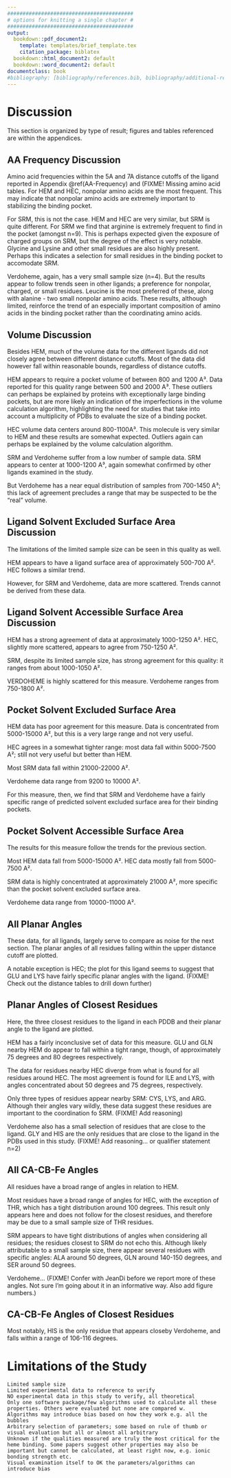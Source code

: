 ```yaml
---
#########################################
# options for knitting a single chapter #
#########################################
output:
  bookdown::pdf_document2:
    template: templates/brief_template.tex
    citation_package: biblatex
  bookdown::html_document2: default
  bookdown::word_document2: default
documentclass: book
#bibliography: [bibliography/references.bib, bibliography/additional-references.bib]
---
```



```{=tex}
\adjustmtc
\markboth{Methods}{}
```


# Discussion {#discussion}
\minitoc

This section is organized by type of result; figures and tables referenced are within the appendices.

## AA Frequency Discussion
Amino acid frequencies within the 5A and 7A distance cutoffs of the ligand reported in Appendix \@ref(AA-Frequency) and (FIXME! Missing amino acid tables.
For HEM and HEC, nonpolar amino acids are the most frequent. This may indicate that nonpolar amino acids are extremely important to stabilizing the binding pocket.

For SRM, this is not the case. HEM and HEC are very similar, but SRM is quite different. For SRM we find that arginine is extremely frequent to find in the pocket (amongst n=9). This is perhaps expected given the exposure of charged groups on SRM, but the degree of the effect is very notable. Glycine and Lysine and other small residues are also highly present. Perhaps this indicates a selection for small residues in the binding pocket to accomodate SRM. 

Verdoheme, again, has a very small sample size (n=4). But the results appear to follow trends seen in other ligands; a preference for nonpolar, charged, or small residues. Leucine is the most preferred of these, along with alanine - two small nonpolar amino acids. These results, although limited, reinforce the trend of an especially important composition of amino acids in the binding pocket rather than the coordinating amino acids.

## Volume Discussion
Besides HEM, much of the volume data   for the different ligands did not closely agree between different distance cutoffs. Most of the data did however fall within reasonable bounds, regardless of distance cutoffs.

HEM appears to require a pocket volume of between 800 and 1200 A³. Data reported for this quality range between 500 and 2000 A³. These outliers can perhaps be explained by proteins with exceptionally large binding pockets, but are more likely an indication of the imperfections in the volume calculation algorithm, highlighting the need for studies that take into account a multiplicity of PDBs to evaluate the size of a binding pocket.

HEC volume data centers around 800-1100A³. This molecule is very similar to HEM and these results are somewhat expected. Outliers again can perhaps be explained by the volume calculation algorithm.

SRM and Verdoheme suffer from a low number of sample data. SRM appears to center at 1000-1200 A³, again somewhat confirmed by other ligands examined in the study. 

But Verdoheme has a near equal distribution of samples from 700-1450 A³; this lack of agreement precludes a range that may be suspected to be the "real" volume. 

## Ligand Solvent Excluded Surface Area Discussion
The limitations of the limited sample size can be seen in this quality as well.

HEM appears to have a ligand surface area of approximately 500-700 A². HEC follows a similar trend.

However, for SRM and Verdoheme, data are more scattered. Trends cannot be derived from these data.

## Ligand Solvent Accessible Surface Area Discussion
HEM has a strong agreement of data at approximately 1000-1250 A². HEC, slightly more scattered, appears to agree from 750-1250 A². 

SRM, despite its limited sample size, has strong agreement for this quality: it ranges from about 1000-1050 A².

VERDOHEME is highly scattered for this measure.  Verdoheme ranges from 750-1800 A². 


## Pocket Solvent Excluded Surface Area
HEM data has poor agreement for this measure. Data is concentrated from 5000-15000 A², but this is a very large range and not very useful.

HEC agrees in a somewhat tighter range: most data fall within 5000-7500 A²; still not very useful but better than HEM.

Most SRM data fall within 21000-22000 A². 

Verdoheme data range from 9200 to 10000 A². 

For this measure, then, we find that SRM and Verdoheme have a fairly specific range of predicted solvent excluded surface area for their binding pockets.

## Pocket Solvent Accessible Surface Area
The results for this measure follow the trends for the previous section.

Most HEM data fall from 5000-15000 A². HEC data mostly fall from 5000-7500 A².

SRM data is highly concentrated at approximately 21000 A², more specific than the pocket solvent excluded surface area. 

Verdoheme data range from 10000-11000 A².

## All Planar Angles
These data, for all ligands, largely serve to compare as noise for the next section. The planar angles of all residues falling within the upper distance cutoff are plotted. 

A notable exception is HEC; the plot for this ligand seems to suggest that GLU and LYS have fairly specific planar angles with the ligand. (FIXME! Check out the distance tables to drill down further)

## Planar Angles of Closest Residues
Here, the three closest residues to the ligand in each PDDB and their planar angle to the ligand are plotted.

HEM has a fairly inconclusive set of data for this measure. GLU and GLN nearby HEM do appear to fall within a tight range, though, of approximately 75 degrees and 80 degrees respectively.

The data for residues nearby HEC diverge from what is found for all residues around HEC. The most agreement is found for ILE and LYS, with angles concentrated about 50 degrees and 75 degrees, respectively.

Only three types of residues appear nearby SRM: CYS, LYS, and ARG. Although their angles vary wildly, these data suggest these residues are important to the coordination fo SRM. (FIXME! Add reasoning)

Verdoheme also has a small selection of residues that are close to the ligand. GLY and HIS are the only residues that are close to the ligand in the PDBs used in this study. (FIXME! Add reasoning... or qualifier statement n=2)

## All CA-CB-Fe Angles
All residues have a broad range of angles in relation to HEM.

Most residues have a broad range of angles for HEC, with the exception of THR, which has a tight distribution around 100 degrees. This result only appears here and does not follow for the closest residues, and therefore may be due to a small sample size of THR residues.

SRM appears to have tight distributions of angles when considering all residues; the residues closest to SRM do not echo this. Although likely attributable to a small sample size, there appear several residues with specific angles: ALA around 50 degrees, GLN around 140-150 degrees, and SER around 50 degrees.

Verdoheme... (FIXME! Confer with JeanDi before we report more of these angles. Not sure I'm going about it in an informative way. Also add figure numbers.)

## CA-CB-Fe Angles of Closest Residues
Most notably, HIS is the only residue that appears closeby Verdoheme, and falls within a range of 106-116 degrees. 

# Limitations of the Study
	Limited sample size
	Limited experimental data to reference to verify
	NO experimental data in this study to verify, all theoretical
	Only one software package/few algorithms used to calculate all these properties. Others were evaluated but none are compared w.
	Algorithms may introduce bias based on how they work e.g. all the bubbles
	Arbitrary selection of parameters; some based on rule of thumb or visual evaluation but all or almost all arbitrary
	Unknown if the qualities measured are truly the most critical for the heme binding. Some papers suggest other properties may also be important but cannot be calculated, at least right now, e.g. ionic bonding strength etc.
	Visual examination itself to OK the parameters/algorithms can introduce bias